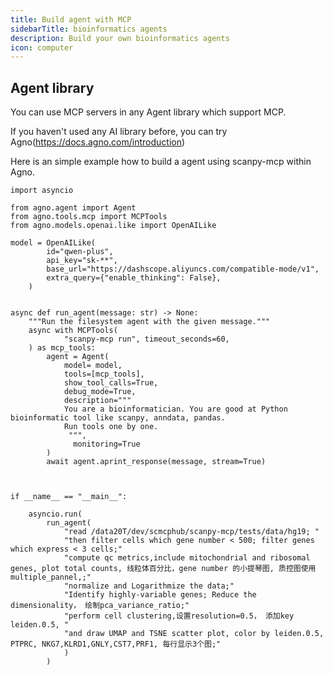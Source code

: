 ```yaml
---
title: Build agent with MCP
sidebarTitle: bioinformatics agents
description: Build your own bioinformatics agents
icon: computer
---
```


 
## Agent library 

You can use MCP servers in any Agent library which support MCP. 

If you haven't used any AI library before, you can try Agno(https://docs.agno.com/introduction)

Here is an simple example how to build a agent using scanpy-mcp within Agno. 


```
import asyncio

from agno.agent import Agent
from agno.tools.mcp import MCPTools
from agno.models.openai.like import OpenAILike

model = OpenAILike(
        id="qwen-plus",
        api_key="sk-**",
        base_url="https://dashscope.aliyuncs.com/compatible-mode/v1",
        extra_query={"enable_thinking": False},
    )


async def run_agent(message: str) -> None:
    """Run the filesystem agent with the given message."""
    async with MCPTools(
            "scanpy-mcp run", timeout_seconds=60,
    ) as mcp_tools:        
        agent = Agent(
            model= model, 
            tools=[mcp_tools],
            show_tool_calls=True,
            debug_mode=True,
            description="""
            You are a bioinformatician. You are good at Python bioinformatic tool like scanpy, anndata, pandas.
            Run tools one by one. 
             """,
              monitoring=True
        )
        await agent.aprint_response(message, stream=True)



if __name__ == "__main__":

    asyncio.run(
        run_agent(
            "read /data20T/dev/scmcphub/scanpy-mcp/tests/data/hg19; "
            "then filter cells which gene number < 500; filter genes which express < 3 cells;"
            "compute qc metrics,include mitochondrial and ribosomal genes, plot total counts, 线粒体百分比，gene number 的小提琴图, 质控图使用multiple_pannel,;"
            "normalize and Logarithmize the data;"
            "Identify highly-variable genes; Reduce the dimensionality， 绘制pca_variance_ratio;"
            "perform cell clustering,设置resolution=0.5， 添加key leiden.0.5, "
            "and draw UMAP and TSNE scatter plot, color by leiden.0.5, PTPRC, NKG7,KLRD1,GNLY,CST7,PRF1, 每行显示3个图;"
            )
        )


```
